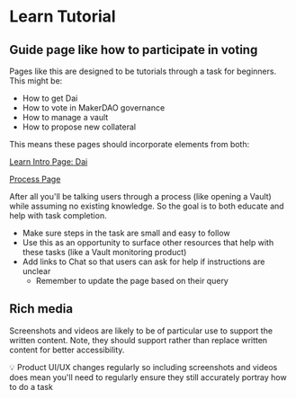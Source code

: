 # Learn Tutorial

## Guide page like how to participate in voting

Pages like this are designed to be tutorials through a task for beginners. This might be:

- How to get Dai
- How to vote in MakerDAO governance
- How to manage a vault
- How to propose new collateral

This means these pages should incorporate elements from both:

<List>

[Learn Intro Page: Dai](/content/en/resources/page-templates/learn-intro.mdx)

[Process Page](/content/en/resources/page-templates/process-page.mdx)

</List>

After all you'll be talking users through a process (like opening a Vault) while assuming no existing knowledge. So the goal is to both educate and help with task completion.

- Make sure steps in the task are small and easy to follow
- Use this as an opportunity to surface other resources that help with these tasks (like a Vault monitoring product)
- Add links to Chat so that users can ask for help if instructions are unclear
    - Remember to update the page based on their query

## Rich media

Screenshots and videos are likely to be of particular use to support the written content. Note, they should support rather than replace written content for better accessibility.

<CTA>

💡 Product UI/UX changes regularly so including screenshots and videos does mean you'll need to regularly ensure they still accurately portray how to do a task

</CTA>
